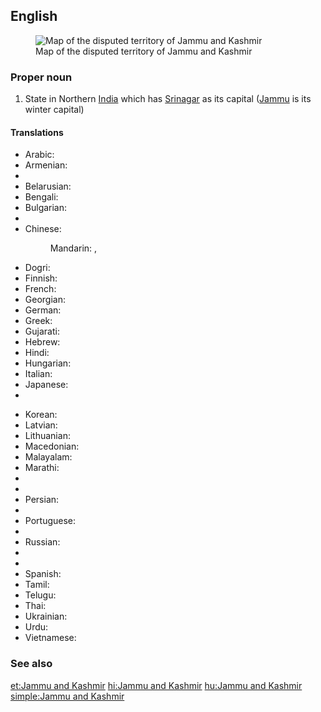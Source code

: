 ==English==
{{wikipedia}}
[[Image:Jammu and Kashmir in India (de-facto) (disputed hatched).svg|thumb|Map of the disputed territory of Jammu and Kashmir]]
===Proper noun===
{{en-proper noun|head=[[Jammu]] and [[Kashmir]]}}

# State in Northern [[India]] which has [[Srinagar]] as its capital ([[Jammu]] is its winter capital)

====Translations====
{{trans-top|Jammu and Kashmir}}
* Arabic: {{t-|ar|جامو وكشمير|m|tr=jāmū wa-kashmīr}}
* Armenian: {{t-|hy|Ջամմու և Քաշմիր|tr=J̌ammu ev K’ašmir}}
* {{trreq|as}}
* Belarusian: {{t-|be|Джаму і Кашмір|tr=Džámu i Kašmír}}
* Bengali: {{t-|bn|জম্মু ও কাশ্মীর|sc=Beng}}
* Bulgarian: {{t-|bg|Джаму и Кашмир|tr=Džámu i Kašmír}}
* {{trreq|hne}}
* Chinese:
*: Mandarin: {{t|cmn|查謨-克什米爾邦|sc=Hani}},  {{t|cmn|查谟-克什米尔邦|tr=Chámó-Kèshímǐ'ěr-bāng|sc=Hani}}
* Dogri: {{tø|doi|जम्मू और कश्मीर|sc=Deva}}
* Finnish: {{t-|fi|Jammu ja Kashmir}}
* French: {{t-|fr|Jammu-et-Cachemire}}
* Georgian: {{t-|ka|ჯამუ და ქაშმირი|sc=Geor}}
* German: {{t-|de|Jammu und Kashmir}}
* Greek: {{t-|el|Τζαμού και Κασμίρ|tr=Tzamoú kai Kasmír}}
* Gujarati: {{t-|gu|જમ્મુ અને કાશ્મીર|sc=Gujr}}
* Hebrew: {{t-|he|ג'אמו וקשמיר}}
* Hindi: {{t+|hi|जम्मू और कश्मीर|tr=jammū aur kaśmīr}}
* Hungarian: {{t|hu|Dzsammu és Kasmír}}
* Italian: {{t-|it|Jammu e Kashmir}}
* Japanese: {{t-|ja|ジャンムー・カシミール州|tr=Janmū-Kashimīru-shū}}
* {{trreq|Kannada}}
{{trans-mid}}
* Korean: {{t-|ko|잠무 카슈미르 주|tr=Jammu Kasyumireu ju|sc=Hang}}
* Latvian: {{t|lv|Džammu un Kašmīra}}
* Lithuanian: {{t|lt|Džamu ir Kašmyras}}
* Macedonian: {{t-|mk|Џаму-Кашмир|tr=Džámu-Kašmír}}
* Malayalam: {{t-|ml|ജമ്മു-കശ്മീര്|sc=Mlym}}
* Marathi: {{t-|mr|जम्मू आणि काश्मीर|sc=Deva}}
* {{trreq|lus}}
* {{trreq|or}}
* Persian: {{t-|fa|جامو و کشمیر}}
* {{trreq|pl}}
* Portuguese: {{t-|pt|Jammu e Caxemira}}
* {{trreq|pa}}
* Russian: {{t-|ru|Джамму и Кашмир|tr=Džámmu i Kašmír}}
* {{trreq|sat}}
* {{trreq|sip}}
* Spanish: {{t-|es|Jammu y Cachemira}}
* Tamil: {{t-|ta|சம்மு காசுமீர்}}
* Telugu: {{t|te|జమ్మూ కాశ్మీరు|sc=Telu}}
* Thai: {{t-|th|รัฐชัมมูและกัศมีร์|tr=rát cham-moo láe gàt-mee}}
* Ukrainian: {{t-|uk|Джамму й Кашмір|tr=Džámmu j Kašmír}}
* Urdu: {{t-|ur|جموں اور کشمیر|tr=jammū aur kaśmīr}}
* Vietnamese: {{t-|vi|Jammu và Kashmir}}
{{trans-bottom}}

===See also===
{{list|en|states of India}}


[[et:Jammu and Kashmir]]
[[hi:Jammu and Kashmir]]
[[hu:Jammu and Kashmir]]
[[simple:Jammu and Kashmir]]
